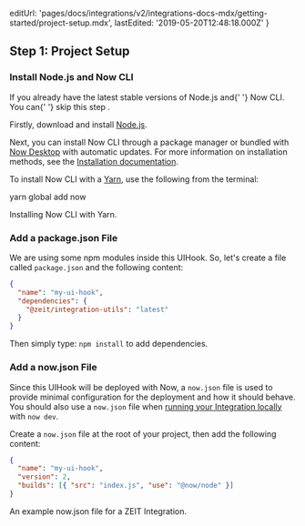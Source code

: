 
  editUrl:
    'pages/docs/integrations/v2/integrations-docs-mdx/getting-started/project-setup.mdx',
  lastEdited: '2019-05-20T12:48:18.000Z'
}

## Step 1: Project Setup

### Install Node.js and Now CLI

<Note>
  If you already have the latest stable versions of Node.js and{' '}
  <GenericLink href="/now">Now CLI</GenericLink>. You can{' '}
  <GenericLink href="#creating-an-integration/step-1-project-setup/add-a-package-json-file">
    skip this step
  </GenericLink>
  .
</Note>

Firstly, download and install [Node.js](https://nodejs.org/en/).

Next, you can install Now CLI through a package manager or bundled with [Now Desktop](/download) with automatic updates. For more information on installation methods, see the [Installation documentation](/docs/v2/getting-started/installation).

To install Now CLI with a [Yarn](https://yarnpkg.com), use the following from the terminal:

<TerminalInput>yarn global add now</TerminalInput>
<Caption>Installing Now CLI with Yarn.</Caption>

### Add a package.json File

We are using some npm modules inside this UIHook. So, let's create a file called `package.json` and the following content:

```json
{
  "name": "my-ui-hook",
  "dependencies": {
    "@zeit/integration-utils": "latest"
  }
}
```

Then simply type: `npm install` to add dependencies.

### Add a now.json File

Since this UIHook will be deployed with Now, a `now.json` file is used to provide minimal configuration for the deployment and how it should behave. You should also use a `now.json` file when [running your Integration locally](/docs/v2/development/basics/) with `now dev`.

Create a `now.json` file at the root of your project, then add the following content:

```json
{
  "name": "my-ui-hook",
  "version": 2,
  "builds": [{ "src": "index.js", "use": "@now/node" }]
}
```

<Caption>
  An example <InlineCode>now.json</InlineCode> file for a ZEIT Integration.
</Caption>
